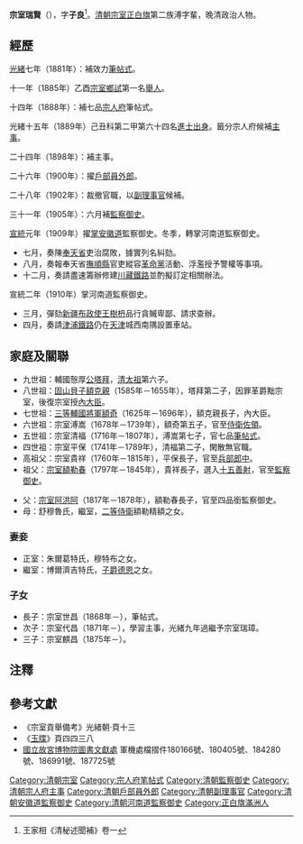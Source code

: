 {{Hatnote|这是[[满族人名|满族人名]]，只称名而不与姓氏连用，其姓氏为[[爱新觉罗氏|爱新觉罗]]。}}
'''宗室瑞賢'''（{{bd|1845年|4月2日|20世纪|？|catIdx=Z宗}}），字'''子良'''<ref>王家相《清秘述聞補》卷一</ref>。[[清朝|清朝]][[宗室|宗室]][[正白旗|正白旗]]第二族溥字輩，晚清政治人物。

== 經歷 ==

[[光緒|光緒]]七年（1881年）：補效力[[筆帖式|筆帖式]]。

十一年（1885年）乙酉[[宗室鄉試|宗室鄉試]]第一名[[舉人|舉人]]。

十四年（1888年）：補七品[[宗人府|宗人府]]筆帖式。

光緒十五年（1889年）己丑科第二甲第六十四名[[進士出身|進士出身]]。籤分宗人府候補[[主事|主事]]。

二十四年（1898年）：補主事。

二十六年（1900年）：擢[[戶部|戶部]][[員外郎|員外郎]]。

二十八年（1902年）：裁撤官職，以[[副理事官|副理事官]]候補。

三十一年（1905年）：六月補[[監察御史|監察御史]]。

[[宣統|宣統]]元年（1909年）擢[[掌安徽道|掌安徽道]]監察御史。冬季，轉掌河南道監察御史。
*七月，奏陳[[奉天省|奉天省]]吏治腐敗，據實列名糾劾。
*八月，奏報奉天省[[撫順縣|撫順縣]]官吏縱容[[革命黨|革命黨]]活動、浮濫授予警權等事項。
*十二月，奏請盡速籌辦修建[[川藏鐵路|川藏鐵路]]並酌擬訂定相關辦法。

宣統二年（1910年）掌河南道監察御史。
*三月，彈劾[[新疆|新疆]][[布政使|布政使]][[王樹枬|王樹枬]]品行貪贓卑鄙、請求查辦。
*四月，奏請[[津浦鐵路|津浦鐵路]]仍在[[天津|天津]]城西南隅設置車站。

==家庭及關聯==
*九世祖：輔國慤厚[[奉恩輔國公|公]][[塔拜|塔拜]]，[[清太祖|清太祖]]第六子。
*八世祖：[[固山貝子|固山貝子]][[額克親|額克親]]（1585年－1655年），塔拜第二子，因罪革爵黜宗室，後復宗室授[[內大臣|內大臣]]。
*七世祖：[[三等輔國將軍|三等輔國將軍]][[額奇|額奇]]（1625年－1696年），額克親長子，內大臣。
*六世祖：宗室溥嵩（1678年－1739年），額奇第五子，官至[[侍衛|侍衛]][[佐領|佐領]]。
*五世祖：宗室清福（1716年－1807年），溥嵩第七子，官七品[[筆帖式|筆帖式]]。
*四世祖：宗室平保（1741年－1789年），清福第二子，閑散無官職。
*高祖父：宗室貴祥（1760年－1815年），平保長子，官至[[兵部|兵部]][[郎中_(官位)|郎中]]。
*祖父：[[宗室額勒春|宗室額勒春]]（1797年－1845年），貴祥長子，選入[[十五善射|十五善射]]，官至[[監察御史|監察御史]]。

*父：[[宗室阿洪阿|宗室阿洪阿]]（1817年－1878年），額勒春長子，官至四品銜監察御史。
*母：舒穆魯氏，繼室，[[二等侍衛|二等侍衛]]額勒精額之女。

===妻妾===
*正室：朱爾葛特氏，穆特布之女。
*繼室：博爾濟吉特氏，[[子爵|子爵]][[德恩|德恩]]之女。

===子女===
*長子：宗室世昌（1868年－），筆帖式。
*次子：宗室代昌（1871年－），學習主事，光緒九年過繼予宗室瑞璋。
*三子：宗室麒昌（1875年－）。

==注釋==
{{reflist}}
==參考文獻==
*《宗室貢舉備考》光緒朝·頁十三
*《[[玉牒|玉牒]]》頁四四三八
*[[國立故宮博物院|國立故宮博物院]][http://www.npm.gov.tw/zh-tw/learning/library/info.htm 圖書文獻處] {{Wayback|url=http://www.npm.gov.tw/zh-tw/learning/library/info.htm |date=20110219061109 }}軍機處檔摺件180166號、180405號、184280號、186991號、187725號

{{DEFAULTSORT:Rui瑞}}
{{光緒十五年己丑科殿試金榜}}
[[Category:清朝宗室|Category:清朝宗室]]
[[Category:宗人府笔帖式|Category:宗人府笔帖式]]
[[Category:清朝監察御史|Category:清朝監察御史]]
[[Category:清朝宗人府主事|Category:清朝宗人府主事]]
[[Category:清朝戶部員外郎|Category:清朝戶部員外郎]]
[[Category:清朝副理事官|Category:清朝副理事官]]
[[Category:清朝安徽道監察御史|Category:清朝安徽道監察御史]]
[[Category:清朝河南道監察御史|Category:清朝河南道監察御史]]
[[Category:正白旗滿洲人|Category:正白旗滿洲人]]